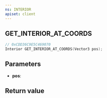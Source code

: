 ```yaml
---
ns: INTERIOR
apiset: client
---
```

## GET_INTERIOR_AT_COORDS

```c
// 0xCDD36C9E5C469070
Interior GET_INTERIOR_AT_COORDS(Vector3 pos);
```


## Parameters
* **pos**:

## Return value